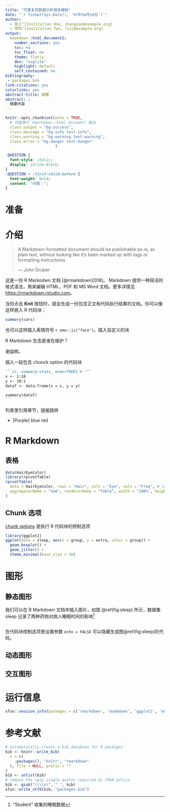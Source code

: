 ```yaml
---
title: "可重复性数据分析报告模板"
date: "`r format(Sys.Date(), '%Y年%m月%d日')`"
author:
  - 张三^[Institution One, zhangsan@example.org]
  - 李四^[Institution Two, lisi@example.org]
output:
  bookdown::html_document2: 
    number_sections: yes
    toc: no
    toc_float: no
    theme: flatly
    dev: "svglite"
    highlight: default
    self_contained: no
bibliography: 
 - packages.bib
link-citations: yes
colorlinks: yes
abstract-title: 摘要
abstract: |
  摘要内容
---
```


```r
knitr::opts_chunk$set(echo = TRUE,
  # 仅能用于 rmarkdown::html_document 输出
  class.output = "bg-success",
  class.message = "bg-info text-info",
  class.warning = "bg-warning text-warning",
  class.error = "bg-danger text-danger"
                      )
```
```css
.QUESTION {
  font-style: italic;
  display: inline-block;
}
.QUESTION > :first-child:before {
  font-weight: bold;
  content: "问题：";
}
```

# 准备 {#chap:setup}

# 介绍 {#chap:intro-rmarkdown}

> A Markdown-formatted document should be publishable as-is, as plain text, without looking like it’s been marked up with tags or formatting instructions.  
> 
> --- John Gruber

这是一份 R Markodwn 文档 [@rmarkdown2018]。 Markdown 提供一种简洁的格式语法，用来编辑 HTML、PDF 和 MS Word 文档。更多详情见 <https://rmarkdown.rstudio.com>。

当你点击 **Knit** 按钮时，就会生成一份包含正文和代码执行结果的文档。你可以像这样嵌入 R 代码块：

```r
summary(cars)
```

也可以这样插入表情符号 `r emo::ji("face")`。插入自定义的块

::: {.QUESTION} 
R Markdown 生态是谁在维护？

谢益辉。
:::

插入一段包含 chunck option 的代码块

````md
```{r, summary-stats, echo=TRUE}`r ''`
x <- 1:10    
y <- 10:1    
dataf <- data.frame(x = x, y = y)

summary(dataf)
```
````

列表里引用章节，链接跳转

* [Purple] blue red 



# R Markdown {#chap:rmarkdown}

## 表格 {#sec:table}

```r
data(HairEyeColor)
library(rpivotTable)
rpivotTable(
  data = HairEyeColor, rows = "Hair", cols = "Eye", vals = "Freq", # locale = "zh",
  aggregatorName = "Sum", rendererName = "Table", width = "100%", height = "400px"
)
```

## Chunk 选项 {#sec:chunk-option}

[chunk options](https://bookdown.org/yihui/rmarkdown-cookbook/chunk-options.html) 是执行 R 代码块的控制选项

```r
library(ggplot2)
ggplot(data = sleep, aes(x = group, y = extra, color = group)) +
  geom_boxplot() +
  geom_jitter() +
  theme_minimal(base_size = 16)
```

# 图形 {#chap:graphics}

## 静态图形 {#sec:static-graphics}

[^sleep-data]: “Student” 收集的睡眠数据

我们可以在 R Markdown 文档中插入图片，如图 \@ref(fig:sleep) 所示，数据集 sleep 记录了两种药物对病人睡眠时间的影响[^sleep-data]

```r

```

在代码块控制选项里设置参数 `echo = FALSE` 可以隐藏生成图\@ref(fig:sleep)的代码。


## 动态图形 {#sec:animate-graphics}


## 交互图形 {#sec:interactive-graphics}


# 运行信息 {#session}

```r
xfun::session_info(packages = c('rmarkdown', 'bookdown', 'ggplot2', 'emo'))
```


# 参考文献 {#chap:refer .unnumbered}

```r
# automatically create a bib database for R packages
bib <- knitr::write_bib(
  x = c(
    .packages(), "knitr", "rmarkdown"
  ), file = NULL, prefix = ""
)
bib <- unlist(bib)
# remove the ugly single quotes required by CRAN policy
bib <- gsub("(\\\n)", " ", bib)
xfun::write_utf8(bib, "packages.bib")
```
